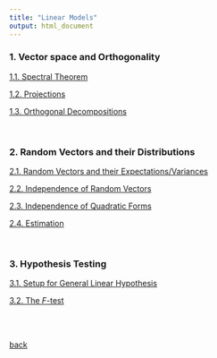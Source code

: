 ```yaml
---
title: "Linear Models"
output: html_document
---
```





### 1. Vector space and Orthogonality

[1.1. Spectral Theorem](./lm/1_1.html)

[1.2. Projections](./lm/1_2.html)

[1.3. Orthogonal Decompositions](./lm/1_3.html)

&nbsp;

### 2. Random Vectors and their Distributions

[2.1. Random Vectors and their Expectations/Variances ](./lm/2_1.html)

[2.2. Independence of Random Vectors](./lm/2_2.html)

[2.3. Independence of Quadratic Forms](./lm/2_3.html)

[2.4. Estimation](./lm/2_4.html)

&nbsp;

### 3. Hypothesis Testing

[3.1. Setup for General Linear Hypothesis](./lm/3_1.html)

[3.2. The $F$-test](./lm/3_2.html)


<br>
<br>

[back](./courses.html)



